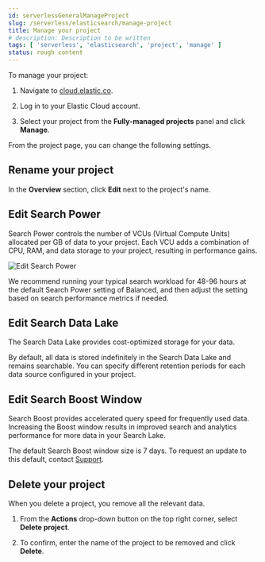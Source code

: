 ```yaml
---
id: serverlessGeneralManageProject
slug: /serverless/elasticsearch/manage-project
title: Manage your project
# description: Description to be written
tags: [ 'serverless', 'elasticsearch', 'project', 'manage' ]
status: rough content
---
```



<RoughContent />
To manage your project:

1. Navigate to [cloud.elastic.co](https://cloud.elastic.co/).

2. Log in to your Elastic Cloud account.

3. Select your project from the **Fully-managed projects** panel and click **Manage**.

From the project page, you can change the following settings.

## Rename your project

In the **Overview** section, click **Edit** next to the project's name.

## Edit Search Power 

Search Power controls the number of VCUs (Virtual Compute Units) allocated per GB of data to your project. Each VCU adds a combination of CPU, RAM, and data storage to your project, resulting in performance gains.

![Edit Search Power](images/edit-search-power.png)

We recommend running your typical search workload for 48-96 hours at the default Search Power setting of Balanced, and then adjust the setting based on search performance metrics if needed.

## Edit Search Data Lake

The Search Data Lake provides cost-optimized storage for your data.

By default, all data is stored indefinitely in the Search Data Lake and remains searchable. You can specify different retention periods for each data source configured in your project.

## Edit Search Boost Window

Search Boost provides accelerated query speed for frequently used data. Increasing the Boost window results in improved search and analytics performance for more data in your Search Lake.

The default Search Boost window size is 7 days. To request an update to this default, contact [Support](https://support.elastic.co/).

## Delete your project

When you delete a project, you remove all the relevant data. 

1. From the **Actions** drop-down button on the top right corner, select **Delete project**.

2. To confirm, enter the name of the project to be removed and click **Delete**.